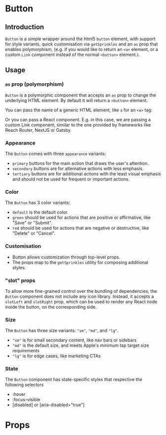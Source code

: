 

<Meta of={stories} />

# Button

## Introduction

`Button` is a simple wrapper around the html5 `button` element, with support for
style variants, quick customisation via `getSprinkles` and an `as` prop that
enables polymorphism, (e.g. if you would like to return an `<a>` element, or a
custom `Link` component instead of the normal `<button>` element.).

## Usage

### `as` prop (polymorphism)

`Button` is a polymorphic component that accepts an `as` prop to change the
underlying HTML element. By default it will return a `<button>` element.

You can pass the name of a generic HTML element, like `a` for an `<a>` tag:

<Canvas sourceState="shown" of={stories.ExamplePolymorphismGenericAnchorTag} />

Or you can pass a React component. E.g. in this case, we are passing a custom
Link component, similar to the one provided by frameworks like Reach Router,
NextJS or Gatsby.

<Canvas sourceState="shown" of={stories.ExamplePolymorphismReactComponent} />

### Appearance

The `Button` comes with three `appearance` variants:

- `primary` buttons for the main action that draws the user's attention.
- `secondary` buttons are for alternative actions with less emphasis.
- `tertiary` buttons are for additional actions with the least visual emphasis
  and should not be used for frequent or important actions.

<Canvas sourceState="shown" of={stories.AppearancePrimary} />
<Canvas sourceState="shown" of={stories.AppearanceSecondary} />
<Canvas sourceState="shown" of={stories.AppearanceTertiary} />

### Color

The `Button` has 3 color variants:

- `default` is the default color.
- `green` should be used for actions that are positive or affirmative, like
  "Save" or "Submit".
- `red` should be used for actions that are negative or destructive, like
  "Delete" or "Cancel".

<Canvas sourceState="shown" of={stories.ColorAccent} />
<Canvas sourceState="shown" of={stories.ColorGreen} />
<Canvas sourceState="shown" of={stories.ColorRed} />

### Customisation

- Button allows customization through top-level props.
- The props map to the `getSprinkles` utility for composing additional styles.

<Canvas sourceState="shown" of={stories.CustomisationMargin} />

### "slot" props

To allow more fine-grained control over the bundling of dependencies, the
`Button` component does not include any icon library. Instead, it accepts a
`slotLeft` and `slotRight` prop, which can be used to render any React node
inside the button, on the corresponding side.

<Canvas sourceState="shown" of={stories.SlotLeftIcon} />
<Canvas sourceState="shown" of={stories.SlotRightIcon} />
<Canvas sourceState="shown" of={stories.SlotRightLoader} />

### Size

The `Button` has three size variants: `"sm"`, `"md"`, and `"lg"`.

- `"sm"` is for small secondary content, like nav bars or sidebars
- `"md"` is the default size, and meets Apple's minimum tap target size
  requirements
- `"lg"` is for edge cases, like marketing CTAs

<Canvas sourceState="shown" of={stories.SizeSm} />
<Canvas sourceState="shown" of={stories.SizeMd} />
<Canvas sourceState="shown" of={stories.SizeLg} />

### State

The `Button` component has state-specific styles that respective the following
selectors

- :hover
- :focus-visible
- \[disabled] or \[aria-disabled="true"]

<Canvas sourceState="shown" of={stories.StateHover} />
<Canvas sourceState="shown" of={stories.StateFocusVisible} />
<Canvas sourceState="shown" of={stories.StateDisabled} />

# Props

<ArgsTable of={Button} />
